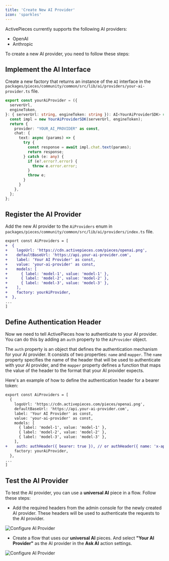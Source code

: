 ```yaml
---
title: 'Create New AI Provider'
icon: 'sparkles'
---
```


ActivePieces currently supports the following AI providers:

- OpenAI
- Anthropic

To create a new AI provider, you need to follow these steps:

## Implement the AI Interface

Create a new factory that returns an instance of the `AI` interface in the `packages/pieces/community/common/src/lib/ai/providers/your-ai-provider.ts` file.

```typescript
export const yourAiProvider = ({
  serverUrl,
  engineToken,
}: { serverUrl: string, engineToken: string }): AI<YourAiProviderSDK> => {
  const impl = new YourAiProviderSDK(serverUrl, engineToken);
  return {
    provider: "YOUR_AI_PROVIDER" as const,
    chat: {
      text: async (params) => {
        try {
          const response = await impl.chat.text(params);
          return response;
        } catch (e: any) {
          if (e?.error?.error) {
            throw e.error.error;
          }
          throw e;
        }
      }
    },
  };
};
```

## Register the AI Provider

Add the new AI provider to the `AiProviders` enum in `packages/pieces/community/common/src/lib/ai/providers/index.ts` file.

```diff
export const AiProviders = [
+  {
+    logoUrl: 'https://cdn.activepieces.com/pieces/openai.png',
+    defaultBaseUrl: 'https://api.your-ai-provider.com',
+    label: 'Your AI Provider' as const,
+    value: 'your-ai-provider' as const,
+    models: [
+      { label: 'model-1', value: 'model-1' },
+      { label: 'model-2', value: 'model-2' },
+      { label: 'model-3', value: 'model-3' },
+    ],
+    factory: yourAiProvider,
+  },
...
]
```

## Define Authentication Header

Now we need to tell ActivePieces how to authenticate to your AI provider. You can do this by adding an `auth` property to the `AiProvider` object.

The `auth` property is an object that defines the authentication mechanism for your AI provider. It consists of two properties: `name` and `mapper`. The `name` property specifies the name of the header that will be used to authenticate with your AI provider, and the `mapper` property defines a function that maps the value of the header to the format that your AI provider expects.

Here's an example of how to define the authentication header for a bearer token:

```diff
export const AiProviders = [
  {
    logoUrl: 'https://cdn.activepieces.com/pieces/openai.png',
    defaultBaseUrl: 'https://api.your-ai-provider.com',
    label: 'Your AI Provider' as const,
    value: 'your-ai-provider' as const,
    models: [
      { label: 'model-1', value: 'model-1' },
      { label: 'model-2', value: 'model-2' },
      { label: 'model-3', value: 'model-3' },
    ],
+    auth: authHeader({ bearer: true }), // or authHeader({ name: 'x-api-key', bearer: false })
    factory: yourAiProvider,
  },
...
]
```

## Test the AI Provider

To test the AI provider, you can use a **universal AI** piece in a flow. Follow these steps:

- Add the required headers from the admin console for the newly created AI provider. These headers will be used to authenticate the requests to the AI provider.

![Configure AI Provider](/resources/screenshots/configure-ai-provider.png)

- Create a flow that uses our **universal AI** pieces. And select **"Your AI Provider"** as the AI provider in the **Ask AI** action settings.

![Configure AI Provider](/resources/screenshots/use-ai-provider.png)
